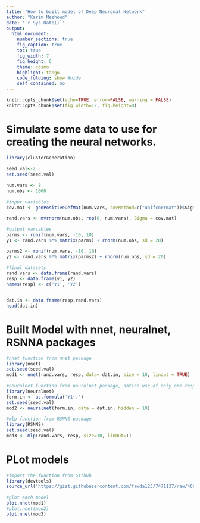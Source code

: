 ```yaml
---
title: "How to built model of Deep Neuronal Network"
author: "Karim Mezhoud"
date: '`r Sys.Date()`'
output:
  html_document:
    number_sections: true
    fig_caption: true
    toc: true
    fig_width: 7
    fig_height: 6
    theme: cosmo
    highlight: tango
    code_folding: show #hide
    self_contained: no
---
```


```r
knitr::opts_chunk$set(echo=TRUE, error=FALSE, warning = FALSE)
knitr::opts_chunk$set(fig.width=12, fig.height=8) 
```

# Simulate some data to use for creating the neural networks.
```r
library(clusterGeneration)
 
seed.val<-2
set.seed(seed.val)
 
num.vars <- 8
num.obs <- 1000
 
#input variables
cov.mat <- genPositiveDefMat(num.vars, covMethod=c("unifcorrmat"))$Sigma

rand.vars <- mvrnorm(num.obs, rep(0, num.vars), Sigma = cov.mat)
 
#output variables
parms <- runif(num.vars, -10, 10)
y1 <- rand.vars %*% matrix(parms) + rnorm(num.obs, sd = 20)

parms2 <- runif(num.vars, -10, 10)
y2 <- rand.vars %*% matrix(parms2) + rnorm(num.obs, sd = 20)
 
#final datasets
rand.vars <- data.frame(rand.vars)
resp <- data.frame(y1, y2)
names(resp) <- c('Y1', 'Y2')


dat.in <- data.frame(resp,rand.vars)
head(dat.in)
```

# Built Model with nnet, neuralnet, RSNNA packages
```r
#nnet function from nnet package
library(nnet)
set.seed(seed.val)
mod1 <- nnet(rand.vars, resp, data= dat.in, size = 10, linout = TRUE)
 
#neuralnet function from neuralnet package, notice use of only one response
library(neuralnet)
form.in <- as.formula('Y1~.')
set.seed(seed.val)
mod2 <- neuralnet(form.in, data = dat.in, hidden = 10)
 
#mlp function from RSNNS package
library(RSNNS)
set.seed(seed.val)
mod3 <- mlp(rand.vars, resp, size=10, linOut=T)
```

# PLot models
```r
#import the function from Github
library(devtools)
source_url('https://gist.githubusercontent.com/fawda123/7471137/raw/466c1474d0a505ff044412703516c34f1a4684a5/nnet_plot_update.r')
 
#plot each model
plot.nnet(mod1)
#plot.nnet(mod2)
plot.nnet(mod3)
```

